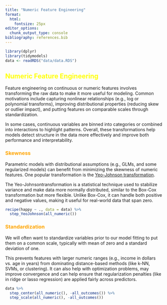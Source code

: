 ```yaml
---
title: "Numeric Feature Engineering"
format: 
  html: 
    fontsize: 25px
editor_options: 
  chunk_output_type: console
bibliography: references.bib
---
```


```r
library(dplyr)
library(tidymodels)
data <- readRDS("data/data.RDS")
```

::: {style="color: yellow"}
## Numeric Feature Engineering
:::

Feature engineering on continuous or numeric features involves transforming the raw data to make it more useful for modeling. Common motivations include capturing nonlinear relationships (e.g., log or polynomial transforms), improving distributional properties (reducing skew or outlier impact), and putting features on comparable scales through standardization.

In some cases, continuous variables are binned into categories or combined into interactions to highlight patterns. Overall, these transformations help models detect structure in the data more effectively and improve both performance and interpretability.

::: {style="color: orange"}
### Skewness
:::

Parametric models with distributional assumptions (e.g., GLMs, and some regularized models) can benefit from minimizing the skewness of numeric features. One popular transformation is the [Yeo-Johnson transformation](https://en.wikipedia.org/wiki/Power_transform#Yeo%E2%80%93Johnson_transformation).

The Yeo-Johnsontransformation is a statistical technique used to stabilize variance and make data more normally distributed, similar to the Box-Cox transformation but more flexible. Unlike Box-Cox, it can handle both positive and negative values, making it useful for real-world data that span zero.

```r
recipe(happy ~ ., data = data) %>%
  step_YeoJohnson(all_numeric()) 
```

::: {style="color: orange"}
### Standardization
:::

We will often want to standardize variables prior to our model fitting to put them on a common scale, typically with mean of zero and a standard deviation of one.

This prevents features with larger numeric ranges (e.g., income in dollars vs. age in years) from dominating distance-based methods (like k-NN, SVMs, or clustering). It can also help with optimization problems, may improve convergence and can help ensure that regularization penalties (like in ridge or lasso regression) are applied fairly across predictors.

```r
data %>%
  step_center(all_numeric(), -all_outcomes()) %>%
  step_scale(all_numeric(), -all_outcomes())
```
